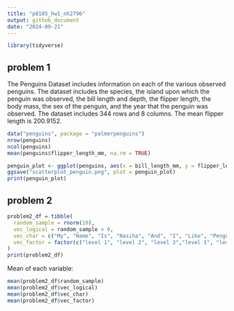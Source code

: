 ```yaml
---
title: "p8105_hw1_nh2796"
output: github_document
date: "2024-09-21"
---
```


```r
library(tidyverse)
```

## problem 1

The Penguins Dataset includes information on each of the various observed penguins. The dataset includes the species, the island upon which the penguin was observed, the bill length and depth, the flipper length, the body mass, the sex of the penguin, and the year that the penguin was observed. The dataset includes 344 rows and 8 columns. The mean flipper length is 200.9152. 

```r
data("penguins", package = "palmerpenguins")
nrow(penguins)
ncol(penguins)
mean(penguins$flipper_length_mm, na.rm = TRUE)
```


```r
penguin_plot <- ggplot(penguins, aes(x = bill_length_mm, y = flipper_length_mm, color = species)) + geom_point()
ggsave("scatterplot_penguin.png", plot = penguin_plot)
print(penguin_plot)
```

## problem 2

```r
problem2_df = tibble(
  random_sample = rnorm(10),
  vec_logical = random_sample > 0,
  vec_char = c("My", "Name", "Is", "Nasiha", "And", "I", "Like", "Penguins", "A", "Lot"),
  vec_factor = factor(c("level 1", "level 2", "level 3","level 1", "level 2", "level 3", "level 1", "level 2", "level 3", "level 1"))
)
print(problem2_df)
```

Mean of each variable:
```r
mean(problem2_df$random_sample)
mean(problem2_df$vec_logical)
mean(problem2_df$vec_char)
mean(problem2_df$vec_factor)
```

